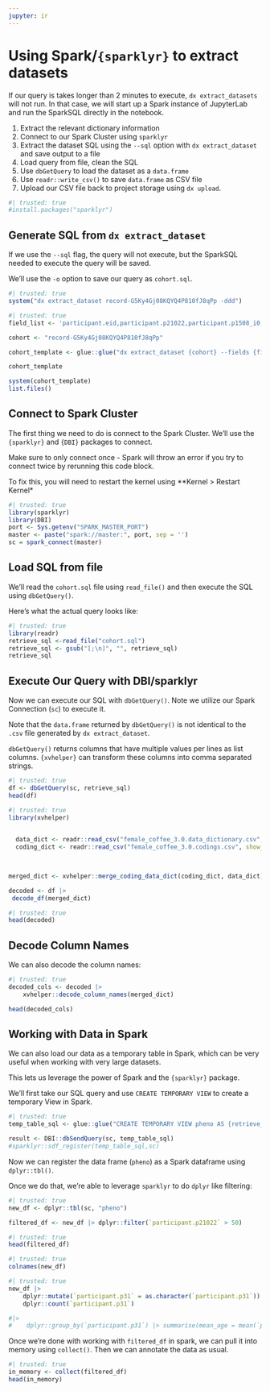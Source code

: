 ```yaml
---
jupyter: ir
---
```


# Using Spark/`{sparklyr}` to extract datasets

If our query is takes longer than 2 minutes to execute, `dx extract_datasets` will not run. In that case, we will start up a Spark instance of JupyterLab and run the SparkSQL directly in the notebook.

1. Extract the relevant dictionary information
2. Connect to our Spark Cluster using `sparklyr`
3. Extract the dataset SQL using the `--sql` option with `dx extract_dataset` and save output to a file
4. Load query from file, clean the SQL
5. Use `dbGetQuery` to load the dataset as a `data.frame`
6. Use `readr::write_csv()` to save `data.frame` as CSV file
7. Upload our CSV file back to project storage using `dx upload`.

```r
#| trusted: true
#install.packages("sparklyr")
```

## Generate SQL from `dx extract_dataset`

If we use the `--sql` flag, the query will not execute, but the SparkSQL needed to execute the query will be saved. 

We'll use the `-o` option to save our query as `cohort.sql`.

```r
#| trusted: true
system("dx extract_dataset record-G5Ky4Gj08KQYQ4P810fJ8qPp -ddd")
```

```r
#| trusted: true
field_list <- 'participant.eid,participant.p21022,participant.p1508_i0,participant.p1508_i1,participant.p1508_i2,participant.p41202,participant.p31,participant.p41226,participant.p3159_i0,participant.p3159_i1,participant.p3159_i2'

cohort <- "record-G5Ky4Gj08KQYQ4P810fJ8qPp"

cohort_template <- glue::glue("dx extract_dataset {cohort} --fields {field_list} --sql -o cohort.sql")

cohort_template

system(cohort_template)
list.files()
```

## Connect to Spark Cluster

The first thing we need to do is connect to the Spark Cluster. We'll use the `{sparklyr}` and `{DBI}` packages to connect.

Make sure to only connect once - Spark will throw an error if you try to connect twice by rerunning this code block.

To fix this, you will need to restart the kernel using **Kernel > Restart Kernel*

```r
#| trusted: true
library(sparklyr)
library(DBI)
port <- Sys.getenv("SPARK_MASTER_PORT")
master <- paste("spark://master:", port, sep = '')
sc = spark_connect(master)
```

## Load SQL from file

We'll read the `cohort.sql` file using `read_file()` and then execute the SQL using `dbGetQuery()`.

Here's what the actual query looks like:

```r
#| trusted: true
library(readr)
retrieve_sql <-read_file("cohort.sql")
retrieve_sql <- gsub("[;\n]", "", retrieve_sql)
retrieve_sql
```

## Execute Our Query with DBI/sparklyr

Now we can execute our SQL with `dbGetQuery()`. Note we utilize our Spark Connection (`sc`) to execute it.

Note that the `data.frame` returned by `dbGetQuery()` is not identical to the `.csv` file generated by `dx extract_dataset`. 

`dbGetQuery()` returns columns that have multiple values per lines as list columns. `{xvhelper}` can transform these columns into comma separated strings.

```r
#| trusted: true
df <- dbGetQuery(sc, retrieve_sql)
head(df)
```

```r
#| trusted: true
library(xvhelper)

    
  data_dict <- readr::read_csv("female_coffee_3.0.data_dictionary.csv", show_col_types = FALSE)
  coding_dict <- readr::read_csv("female_coffee_3.0.codings.csv", show_col_types=FALSE)
    


merged_dict <- xvhelper::merge_coding_data_dict(coding_dict, data_dict)

decoded <- df |> 
 decode_df(merged_dict) 
```

```r
#| trusted: true
head(decoded)
```

## Decode Column Names

We can also decode the column names:

```r
#| trusted: true
decoded_cols <- decoded |>
    xvhelper::decode_column_names(merged_dict)

head(decoded_cols)
```

## Working with Data in Spark

We can also load our data as a temporary table in Spark, which can be very useful when working with very large datasets.

This lets us leverage the power of Spark and the `{sparklyr}` package.

We'll first take our SQL query and use `CREATE TEMPORARY VIEW` to create a temporary View in Spark.

```r
#| trusted: true
temp_table_sql <- glue::glue("CREATE TEMPORARY VIEW pheno AS {retrieve_sql}")

result <- DBI::dbSendQuery(sc, temp_table_sql)
#sparklyr::sdf_register(temp_table_sql,sc)
```

Now we can register the data frame (`pheno`) as a Spark dataframe using `dplyr::tbl()`. 

Once we do that, we're able to leverage `sparklyr` to do `dplyr` like filtering:

```r
#| trusted: true
new_df <- dplyr::tbl(sc, "pheno")

filtered_df <- new_df |> dplyr::filter(`participant.p21022` > 50)
```

```r
#| trusted: true
head(filtered_df)
```

```r
#| trusted: true
colnames(new_df)
```

```r
#| trusted: true
new_df |> 
    dplyr::mutate(`participant.p31` = as.character(`participant.p31`)) |>
    dplyr::count(`participant.p31`)

#|>
#    dplyr::group_by(`participant.p31`) |> summarise(mean_age = mean(`participant.p21022`, na.rm=TRUE))
```

Once we're done with working with `filtered_df` in spark, we can pull it into memory using `collect()`. Then we can annotate the data as usual.

```r
#| trusted: true
in_memory <- collect(filtered_df)
head(in_memory)
```

